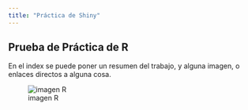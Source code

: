 ```yaml
---
title: "Práctica de Shiny"
---
```


## Prueba de Práctica de R

En el index se puede poner un resumen del trabajo, y alguna imagen, o enlaces
directos a alguna cosa.


![imagen R](https://blog.desdelinux.net/wp-content/uploads/2019/02/rstudio-og.png)